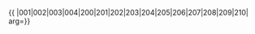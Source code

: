 {{ {{{1|PRC admin/showlist}}}
|001|002|003|004|200|201|202|203|204|205|206|207|208|209|210|
arg={{{arg|}}}}}